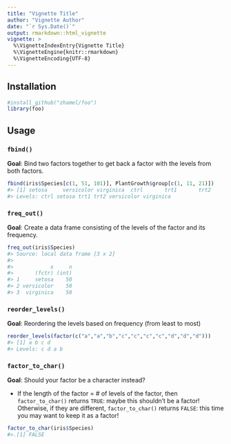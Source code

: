 ```yaml
---
title: "Vignette Title"
author: "Vignette Author"
date: "`r Sys.Date()`"
output: rmarkdown::html_vignette
vignette: >
  %\VignetteIndexEntry{Vignette Title}
  %\VignetteEngine{knitr::rmarkdown}
  %\VignetteEncoding{UTF-8}
---
```


## Installation

```r
#install_github("zhamel/foo")
library(foo)
```

## Usage

### `fbind()`

**Goal**: Bind two factors together to get back a factor with the levels from both factors.

```r
fbind(iris$Species[c(1, 51, 101)], PlantGrowth$group[c(1, 11, 21)])
#> [1] setosa     versicolor virginica  ctrl       trt1       trt2      
#> Levels: ctrl setosa trt1 trt2 versicolor virginica
```

### `freq_out()`

**Goal**: Create a data frame consisting of the levels of the factor and its frequency.

```r
freq_out(iris$Species)
#> Source: local data frame [3 x 2]
#> 
#>            x     n
#>       (fctr) (int)
#> 1     setosa    50
#> 2 versicolor    50
#> 3  virginica    50
```

### `reorder_levels()`

**Goal**: Reordering the levels based on frequency (from least to most)

```r
reorder_levels(factor(c("a","a","b","c","c","c","c","d","d","d")))
#> [1] a b c d
#> Levels: c d a b
```

### `factor_to_char()`

**Goal**: Should your factor be a character instead?

- If the length of the factor = # of levels of the factor, then `factor_to_char()` returns `TRUE`: maybe this shouldn't be a factor! Otherwise, if they are different, `factor_to_char()` returns `FALSE`: this time you may want to keep it as a factor!

```r
factor_to_char(iris$Species)
#>.[1] FALSE
```
